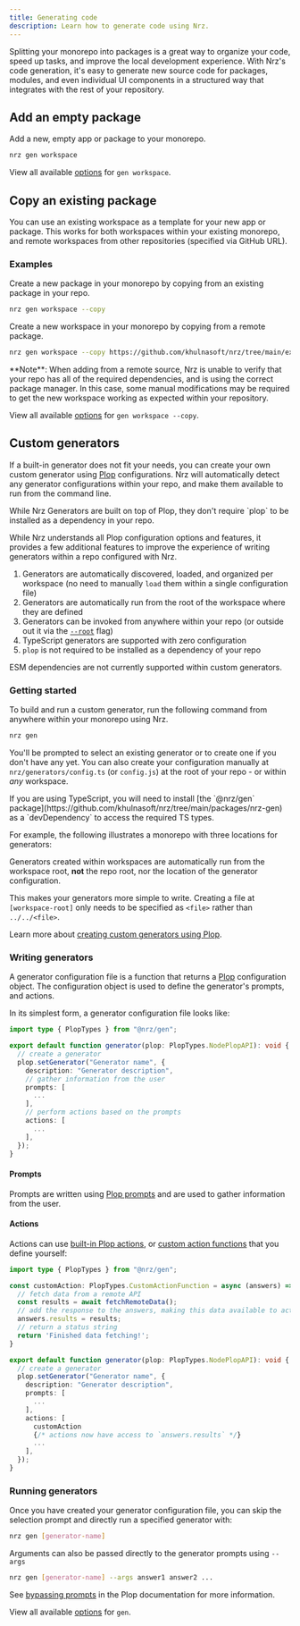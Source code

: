 ```yaml
---
title: Generating code
description: Learn how to generate code using Nrz.
---
```



Splitting your monorepo into packages is a great way to organize your code, speed up tasks, and improve the local development
experience. With Nrz's code generation, it's easy to generate new source code for packages, modules,
and even individual UI components in a structured way that integrates with the rest of your repository.

## Add an empty package

Add a new, empty app or package to your monorepo.

```sh title="Terminal"
nrz gen workspace
```

View all available [options](/repo/docs/reference/generate#workspace) for `gen workspace`.

## Copy an existing package

You can use an existing workspace as a template for your new app or package. This works for both workspaces within your existing monorepo,
and remote workspaces from other repositories (specified via GitHub URL).

### Examples

Create a new package in your monorepo by copying from an existing package in your repo.

```sh title="Terminal"
nrz gen workspace --copy
```

Create a new workspace in your monorepo by copying from a remote package.

```sh title="Terminal"
nrz gen workspace --copy https://github.com/khulnasoft/nrz/tree/main/examples/with-tailwind/packages/tailwind-config
```

<Callout>
  **Note**: When adding from a remote source, Nrz is unable to verify that your repo has all of the required dependencies, and is using the correct package manager. In this case, some manual modifications may be required to get the new workspace working as expected within your repository.

</Callout>

View all available [options](/repo/docs/reference/generate#workspace) for `gen workspace --copy`.

## Custom generators

If a built-in generator does not fit your needs, you can create your own custom generator using [Plop](https://plopjs.com/) configurations.
Nrz will automatically detect any generator configurations within your repo, and make them available to run from the command line.

<Callout type="info">
  While Nrz Generators are built on top of Plop, they don't require `plop`
  to be installed as a dependency in your repo.
</Callout>

While Nrz understands all Plop configuration options and features, it provides a few additional features to improve the experience of writing
generators within a repo configured with Nrz.

1. Generators are automatically discovered, loaded, and organized per workspace (no need to manually `load` them within a single configuration file)
2. Generators are automatically run from the root of the workspace where they are defined
3. Generators can be invoked from anywhere within your repo (or outside out it via the [`--root`](/repo/docs/reference/generate#--root-path) flag)
4. TypeScript generators are supported with zero configuration
5. `plop` is not required to be installed as a dependency of your repo

<Callout type="info" title="Known issue">
  ESM dependencies are not currently supported within custom generators.
</Callout>

### Getting started

To build and run a custom generator, run the following command from anywhere within your monorepo using Nrz.

```sh title="Terminal"
nrz gen
```

You'll be prompted to select an existing generator or to create one if you don't have any yet. You can also create your configuration
manually at `nrz/generators/config.ts` (or `config.js`) at the root of your repo - or within _any_ workspace.

<Callout type="info">
  If you are using TypeScript, you will need to install [the `@nrz/gen`
  package](https://github.com/khulnasoft/nrz/tree/main/packages/nrz-gen) as
  a `devDependency` to access the required TS types.
</Callout>

For example, the following illustrates a monorepo with three locations for generators:

<PackageManagerTabs>
<Tab>
<Files>
  <Folder name="apps" defaultOpen>
    <Folder name="docs">
     <File name="package.json"  />
    </Folder>
    <Folder name="web" defaultOpen>
      <File name="package.json"  />
  <Folder name="nrz" green defaultOpen>
    <Folder name="generators">
      <File name="config.ts" />
      <File name="templates" />
    </Folder>
  </Folder>
  </Folder>
  </Folder>
  <Folder name="packages" defaultOpen>
    <Folder name="ui" defaultOpen>
      <File name="package.json" />
  <Folder name="nrz" green defaultOpen>
    <Folder name="generators">
      <File name="config.ts" />
      <File name="templates" />
    </Folder>
  </Folder>
    </Folder>
  </Folder>
  <Folder name="nrz" green defaultOpen>
    <Folder name="generators">
      <File name="config.ts" />
      <File name="templates" />
    </Folder>
  </Folder>
  <File name="package.json"  />
  <File name="package-lock.json"  />
  <File name="nrz.json"  />
</Files>
</Tab>

<Tab>
  <Files>
    <Folder name="apps" defaultOpen>
      <Folder name="docs">
        <File name="package.json" />
      </Folder>
      <Folder name="web" defaultOpen>
        <File name="package.json" />
        <Folder name="nrz" green defaultOpen>
          <Folder name="generators">
            <File name="config.ts" />
            <File name="templates" />
          </Folder>
        </Folder>
      </Folder>
    </Folder>
    <Folder name="packages" defaultOpen>
      <Folder name="ui" defaultOpen>
        <File name="package.json" />
        <Folder name="nrz" green defaultOpen>
          <Folder name="generators">
            <File name="config.ts" />
            <File name="templates" />
          </Folder>
        </Folder>
      </Folder>
    </Folder>
    <Folder name="nrz" green defaultOpen>
      <Folder name="generators">
        <File name="config.ts" />
        <File name="templates" />
      </Folder>
    </Folder>
    <File name="package.json" />
    <File name="yarn.lock" />
    <File name="nrz.json" />
  </Files>
</Tab>

<Tab>
<Files>
  <Folder name="apps" defaultOpen>
    <Folder name="docs">
     <File name="package.json"  />
    </Folder>
    <Folder name="web" defaultOpen>
      <File name="package.json"  />
  <Folder name="nrz" green defaultOpen>
    <Folder name="generators">
      <File name="config.ts" />
      <File name="templates" />
    </Folder>
  </Folder>
  </Folder>
  </Folder>
  <Folder name="packages" defaultOpen>
    <Folder name="ui" defaultOpen>
      <File name="package.json" />
  <Folder name="nrz" green defaultOpen>
    <Folder name="generators">
      <File name="config.ts" />
      <File name="templates" />
    </Folder>
  </Folder>
    </Folder>
  </Folder>
  <Folder name="nrz" green defaultOpen>
    <Folder name="generators">
      <File name="config.ts" />
      <File name="templates" />
    </Folder>
  </Folder>
  <File name="package.json"  />
  <File name="package-lock.yaml"  />
  <File name="nrz.json"  />
</Files>
</Tab>
</PackageManagerTabs>

Generators created within workspaces are automatically run from the workspace root, **not** the repo root, nor the location of the generator configuration.

This makes your generators more simple to write. Creating a file at `[workspace-root]` only needs to be specified as `<file>` rather than `../../<file>`.

Learn more about [creating custom generators using Plop](https://plopjs.com/documentation/#creating-a-generator).

### Writing generators

A generator configuration file is a function that returns a [Plop](https://plopjs.com/) configuration object. The configuration object is
used to define the generator's prompts, and actions.

In its simplest form, a generator configuration file looks like:

```ts title="nrz/generators/config.ts"
import type { PlopTypes } from "@nrz/gen";

export default function generator(plop: PlopTypes.NodePlopAPI): void {
  // create a generator
  plop.setGenerator("Generator name", {
    description: "Generator description",
    // gather information from the user
    prompts: [
      ...
    ],
    // perform actions based on the prompts
    actions: [
      ...
    ],
  });
}
```

#### Prompts

Prompts are written using [Plop prompts](https://plopjs.com/documentation/#using-prompts) and are used to gather information from the user.

#### Actions

Actions can use [built-in Plop actions](https://plopjs.com/documentation/#built-in-actions), or [custom action functions](https://plopjs.com/documentation/#functionsignature-custom-action) that you define yourself:

```ts title="nrz/generators/config.ts"
import type { PlopTypes } from "@nrz/gen";

const customAction: PlopTypes.CustomActionFunction = async (answers) => {
  // fetch data from a remote API
  const results = await fetchRemoteData();
  // add the response to the answers, making this data available to actions
  answers.results = results;
  // return a status string
  return 'Finished data fetching!';
}

export default function generator(plop: PlopTypes.NodePlopAPI): void {
  // create a generator
  plop.setGenerator("Generator name", {
    description: "Generator description",
    prompts: [
      ...
    ],
    actions: [
      customAction
      {/* actions now have access to `answers.results` */}
      ...
    ],
  });
}
```

### Running generators

Once you have created your generator configuration file, you can skip the selection prompt and directly run a specified generator with:

```sh title="Terminal"
nrz gen [generator-name]
```

Arguments can also be passed directly to the generator prompts using `--args`

```sh title="Terminal"
nrz gen [generator-name] --args answer1 answer2 ...
```

See [bypassing prompts](https://plopjs.com/documentation/#bypassing-prompts) in the Plop documentation for more information.

View all available [options](/repo/docs/reference/generate#run-generator-name) for `gen`.
